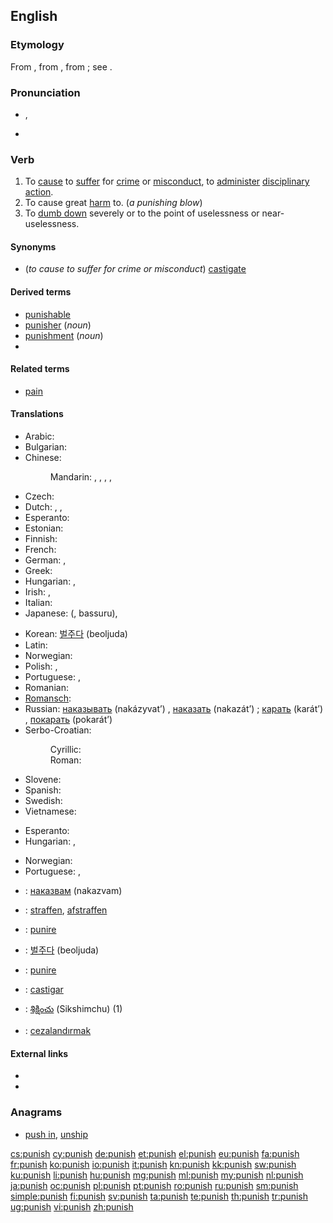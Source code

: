 ==English==

===Etymology===
From {{etyl|enm|en}} {{term|punischen|lang=enm}}, from {{etyl|la|en}} {{term|punire||to inflict punishment upon|lang=la}}, from {{term|poena||punishment, penalty}}; see {{term|pain}}.

===Pronunciation===
* {{IPA|/ˈpʌnɪʃ/}}, {{X-SAMPA|/"pVnIS/}}
* {{audio|en-us-punish.ogg|Audio (US)}}

===Verb===
{{en-verb|punish|es}}

# To [[cause]] to [[suffer]] for [[crime]] or [[misconduct]], to [[administer]] [[disciplinary]] [[action]].
# To cause great [[harm]] to. (''a punishing blow'')
# To [[dumb down]] severely or to the point of uselessness or near-uselessness.

====Synonyms====
* (''to cause to suffer for crime or misconduct'') [[castigate]]

====Derived terms====
* [[punishable]]
* [[punisher]] (''noun'')
* [[punishment]] (''noun'')
* {{l|en|telish}}

====Related terms====
* [[pain]]

====Translations====
{{trans-top|to cause to suffer for crime or misconduct}}
* Arabic: {{t|ar|عاقب|tr=`aaqaba}}
* Bulgarian: {{t+|bg|наказвам|tr=nakazvam}}
* Chinese:
*: Mandarin: {{t-|cmn|懲罰|sc=Hani}},  {{t-|cmn|惩罚|tr=chéngfá|sc=Hani}},  {{t|cmn|處罰|sc=Hani}},  {{t|cmn|处罚|tr=chǔfá|sc=Hani}},  {{t-|cmn|制裁|tr=zhìcái|sc=Hani}}
* Czech: {{t-|cs|trestat}}
* Dutch: {{t+|nl|straffen}}, {{t+|nl|afstraffen}}, {{t+|nl|bestraffen}}
* Esperanto: {{t-|eo|puni}}
* Estonian: {{t-|et|karistama}}
* Finnish: {{t+|fi|rangaista}}
* French: {{t+|fr|punir}}
* German: {{t+|de|bestrafen}},  {{t+|de|strafen}}
* Greek: {{t+|el|τιμωρώ|sc=Grek}}
* Hungarian: {{t+|hu|büntet}}, {{t+|hu|megbüntet}}
* Irish: {{t-|ga|cuir pionós ar}}, {{t-|ga|pionósaigh}}
* Italian: {{t+|it|punire}}
* Japanese: {{Jpan|[[罰する]]}} ({{Jpan|[[ばっする]]}}, bassuru),  {{t-|ja|懲罰する|tr=chōbatsu-suru}}
{{trans-mid}}
* Korean: [[벌주다]] (beoljuda)
* Latin: {{t-|la|punire}}
* Norwegian: {{t-|no|straffe}}
* Polish: {{t+|pl|karać}}, {{t+|pl|ukarać}}
* Portuguese: {{t+|pt|castigar}}, {{t+|pt|punir}}
* Romanian: {{t+|ro|pedepsi}}
* [[Romansch]]: {{t-|rm|chastiar}}
* Russian: [[наказывать]] (nakázyvat’) {{impf}}, [[наказать]] (nakazát’) {{pf.}}; [[карать]] (karát’) {{impf}}, [[покарать]] (pokarát’) {{pf.}}
* Serbo-Croatian: 
*: Cyrillic: {{t-|sh|казнити|alt=ка̏знити|sc=Cyrl}}
*: Roman: {{t-|sh|kazniti|alt=kȁzniti}}
* Slovene: {{t+|sl|kaznovati}}
* Spanish: {{t+|es|castigar}}
* Swedish: {{t+|sv|straffa}}
* Vietnamese: {{t+|vi|phạt}}
{{trans-bottom}}

{{trans-top|to cause great harm to}}
* Esperanto: {{t-|eo|puni}}
* Hungarian: {{t+|hu|bántalmaz}}, {{t-|hu|helybenhagy}}
{{trans-mid}}
* Norwegian: {{t+|no|skade}}
* Portuguese: {{t+|pt|castigar}}, {{t+|pt|punir}}
{{trans-bottom}}

{{trans-top|to dumb down severely or to the point of uselessness or near-uselessness}}
{{trans-mid}}
{{trans-bottom}}

{{checktrans-top}}
* {{ttbc|bg}}: [[наказвам]] (nakazvam)
* {{ttbc|nl}}: [[straffen]], [[afstraffen]]
* {{ttbc|it}}: [[punire]]
{{trans-mid}}
* {{ttbc|ko}}: [[벌주다]] (beoljuda)
* {{ttbc|la}}: [[punire]]
* {{ttbc|es}}: [[castigar]]
* {{ttbc|te}}: [[శిక్షించు]] (Sikshimchu) (1)
* {{ttbc|tr}}: [[cezalandırmak]]
{{trans-bottom}}

====External links====
* {{R:Webster 1913}}
* {{R:Century 1911}}

===Anagrams===
* [[push in#English|push in]], [[unship#English|unship]]

[[cs:punish]]
[[cy:punish]]
[[de:punish]]
[[et:punish]]
[[el:punish]]
[[eu:punish]]
[[fa:punish]]
[[fr:punish]]
[[ko:punish]]
[[io:punish]]
[[it:punish]]
[[kn:punish]]
[[kk:punish]]
[[sw:punish]]
[[ku:punish]]
[[li:punish]]
[[hu:punish]]
[[mg:punish]]
[[ml:punish]]
[[my:punish]]
[[nl:punish]]
[[ja:punish]]
[[oc:punish]]
[[pl:punish]]
[[pt:punish]]
[[ro:punish]]
[[ru:punish]]
[[sm:punish]]
[[simple:punish]]
[[fi:punish]]
[[sv:punish]]
[[ta:punish]]
[[te:punish]]
[[th:punish]]
[[tr:punish]]
[[ug:punish]]
[[vi:punish]]
[[zh:punish]]